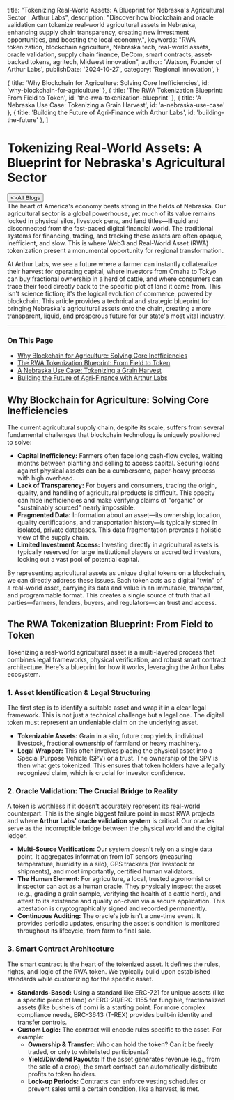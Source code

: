 
  title: "Tokenizing Real-World Assets: A Blueprint for Nebraska's Agricultural Sector | Arthur Labs",
  description: "Discover how blockchain and oracle validation can tokenize real-world agricultural assets in Nebraska, enhancing supply chain transparency, creating new investment opportunities, and boosting the local economy.",
  keywords: "RWA tokenization, blockchain agriculture, Nebraska tech, real-world assets, oracle validation, supply chain finance, DeCom, smart contracts, asset-backed tokens, agritech, Midwest innovation",
  author: 'Watson, Founder of Arthur Labs',
  publishDate: '2024-10-27',
  category: 'Regional Innovation',
}

  { title: 'Why Blockchain for Agriculture: Solving Core Inefficiencies', id: 'why-blockchain-for-agriculture' },
  { title: 'The RWA Tokenization Blueprint: From Field to Token', id: 'the-rwa-tokenization-blueprint' },
  { title: 'A Nebraska Use Case: Tokenizing a Grain Harvest', id: 'a-nebraska-use-case' },
  { title: 'Building the Future of Agri-Finance with Arthur Labs', id: 'building-the-future' },
]

<HeroPattern />

# Tokenizing Real-World Assets: A Blueprint for Nebraska's Agricultural Sector

<div className="not-prose mt-6 mb-16 flex gap-3">
  <Button href="/blogs" arrow="left">
    <>All Blogs</>
  </Button>
</div>

<div className="lead">
The heart of America's economy beats strong in the fields of Nebraska. Our agricultural sector is a global powerhouse, yet much of its value remains locked in physical silos, livestock pens, and land titles—illiquid and disconnected from the fast-paced digital financial world. The traditional systems for financing, trading, and tracking these assets are often opaque, inefficient, and slow. This is where Web3 and Real-World Asset (RWA) tokenization present a monumental opportunity for regional transformation.
</div>

At Arthur Labs, we see a future where a farmer can instantly collateralize their harvest for operating capital, where investors from Omaha to Tokyo can buy fractional ownership in a herd of cattle, and where consumers can trace their food directly back to the specific plot of land it came from. This isn't science fiction; it's the logical evolution of commerce, powered by blockchain. This article provides a technical and strategic blueprint for bringing Nebraska's agricultural assets onto the chain, creating a more transparent, liquid, and prosperous future for our state's most vital industry.

---

<div id="table-of-contents" className="my-8">
  <h3 className="text-xl font-bold text-zinc-900 dark:text-white mb-4">On This Page</h3>
  <ul className="space-y-2 list-disc list-inside text-[#0480AA]">
    <li><a href="#why-blockchain-for-agriculture" className="font-medium hover:underline">Why Blockchain for Agriculture: Solving Core Inefficiencies</a></li>
    <li><a href="#the-rwa-tokenization-blueprint" className="font-medium hover:underline">The RWA Tokenization Blueprint: From Field to Token</a></li>
    <li><a href="#a-nebraska-use-case" className="font-medium hover:underline">A Nebraska Use Case: Tokenizing a Grain Harvest</a></li>
    <li><a href="#building-the-future" className="font-medium hover:underline">Building the Future of Agri-Finance with Arthur Labs</a></li>
  </ul>
</div>

<h2 id="why-blockchain-for-agriculture">Why Blockchain for Agriculture: Solving Core Inefficiencies</h2>

The current agricultural supply chain, despite its scale, suffers from several fundamental challenges that blockchain technology is uniquely positioned to solve:

- **Capital Inefficiency:** Farmers often face long cash-flow cycles, waiting months between planting and selling to access capital. Securing loans against physical assets can be a cumbersome, paper-heavy process with high overhead.
- **Lack of Transparency:** For buyers and consumers, tracing the origin, quality, and handling of agricultural products is difficult. This opacity can hide inefficiencies and make verifying claims of "organic" or "sustainably sourced" nearly impossible.
- **Fragmented Data:** Information about an asset—its ownership, location, quality certifications, and transportation history—is typically stored in isolated, private databases. This data fragmentation prevents a holistic view of the supply chain.
- **Limited Investment Access:** Investing directly in agricultural assets is typically reserved for large institutional players or accredited investors, locking out a vast pool of potential capital.

By representing agricultural assets as unique digital tokens on a blockchain, we can directly address these issues. Each token acts as a digital "twin" of a real-world asset, carrying its data and value in an immutable, transparent, and programmable format. This creates a single source of truth that all parties—farmers, lenders, buyers, and regulators—can trust and access.

<h2 id="the-rwa-tokenization-blueprint">The RWA Tokenization Blueprint: From Field to Token</h2>

Tokenizing a real-world agricultural asset is a multi-layered process that combines legal frameworks, physical verification, and robust smart contract architecture. Here's a blueprint for how it works, leveraging the Arthur Labs ecosystem.

### 1. Asset Identification & Legal Structuring

The first step is to identify a suitable asset and wrap it in a clear legal framework. This is not just a technical challenge but a legal one. The digital token must represent an undeniable claim on the underlying asset.

- **Tokenizable Assets:** Grain in a silo, future crop yields, individual livestock, fractional ownership of farmland or heavy machinery.
- **Legal Wrapper:** This often involves placing the physical asset into a Special Purpose Vehicle (SPV) or a trust. The ownership of the SPV is then what gets tokenized. This ensures that token holders have a legally recognized claim, which is crucial for investor confidence.

### 2. Oracle Validation: The Crucial Bridge to Reality

A token is worthless if it doesn't accurately represent its real-world counterpart. This is the single biggest failure point in most RWA projects and where **Arthur Labs' oracle validation system** is critical. Our oracles serve as the incorruptible bridge between the physical world and the digital ledger.

- **Multi-Source Verification:** Our system doesn't rely on a single data point. It aggregates information from IoT sensors (measuring temperature, humidity in a silo), GPS trackers (for livestock or shipments), and most importantly, certified human validators.
- **The Human Element:** For agriculture, a local, trusted agronomist or inspector can act as a human oracle. They physically inspect the asset (e.g., grading a grain sample, verifying the health of a cattle herd), and attest to its existence and quality on-chain via a secure application. This attestation is cryptographically signed and recorded permanently.
- **Continuous Auditing:** The oracle's job isn't a one-time event. It provides periodic updates, ensuring the asset's condition is monitored throughout its lifecycle, from farm to final sale.

### 3. Smart Contract Architecture

The smart contract is the heart of the tokenized asset. It defines the rules, rights, and logic of the RWA token. We typically build upon established standards while customizing for the specific asset.

- **Standards-Based:** Using a standard like ERC-721 for unique assets (like a specific piece of land) or ERC-20/ERC-1155 for fungible, fractionalized assets (like bushels of corn) is a starting point. For more complex compliance needs, ERC-3643 (T-REX) provides built-in identity and transfer controls.
- **Custom Logic:** The contract will encode rules specific to the asset. For example:
    - **Ownership & Transfer:** Who can hold the token? Can it be freely traded, or only to whitelisted participants?
    - **Yield/Dividend Payouts:** If the asset generates revenue (e.g., from the sale of a crop), the smart contract can automatically distribute profits to token holders.
    - **Lock-up Periods:** Contracts can enforce vesting schedules or prevent sales until a certain condition, like a harvest, is met.



<div className="mt-16"><Socials /></div>